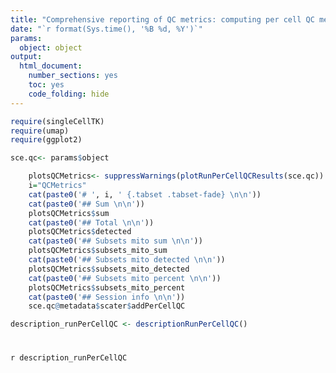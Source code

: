 ---
title: "Comprehensive reporting of QC metrics: computing per cell QC metrics usind addPerCellQC"
date: "`r format(Sys.time(), '%B %d, %Y')`"
params: 
  object: object
output:
  html_document:
    number_sections: yes
    toc: yes
    code_folding: hide
---

```{r, "QCMetrics-lib", message = F, include=FALSE}
require(singleCellTK)
require(umap)
require(ggplot2)
```

```{r, "QCMetrics-import", warning=FALSE, include=FALSE}
sce.qc<- params$object
```

```{r, "QCMetrics", results="asis", fig.align="center", warning=FALSE, message=FALSE}
    plotsQCMetrics<- suppressWarnings(plotRunPerCellQCResults(sce.qc))
    i="QCMetrics"
    cat(paste0('# ', i, ' {.tabset .tabset-fade} \n\n'))
    cat(paste0('## Sum \n\n'))
    plotsQCMetrics$sum
    cat(paste0('## Total \n\n'))
    plotsQCMetrics$detected
    cat(paste0('## Subsets mito sum \n\n'))
    plotsQCMetrics$subsets_mito_sum
    cat(paste0('## Subsets mito detected \n\n'))
    plotsQCMetrics$subsets_mito_detected
    cat(paste0('## Subsets mito percent \n\n'))
    plotsQCMetrics$subsets_mito_percent
    cat(paste0('## Session info \n\n'))
    sce.qc@metadata$scater$addPerCellQC
```

```{r, include=FALSE, warning=FALSE, message=FALSE}
description_runPerCellQC <- descriptionRunPerCellQC()
```
# {.unlisted .unnumbered .toc-ignore}
`r description_runPerCellQC`
